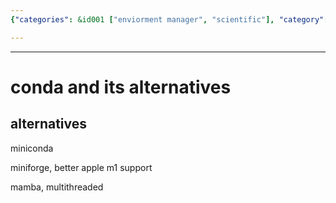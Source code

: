 ```yaml
---
{"categories": &id001 ["enviorment manager", "scientific"], "category": "package_managers", "date": "2022-08-07 16:48:08", "description": "Conda is a widely-used package manager for Python, which allows users to manage and install Python packages efficiently. Some popular alternatives to Conda are Miniconda, Miniforge (with enhanced Apple M1 support), and Mamba (supporting multithreaded operations).", "tags": *id001, "title": "conda and its alternatives"}

---
```


------

# conda and its alternatives

## alternatives

miniconda

miniforge, better apple m1 support

mamba, multithreaded

